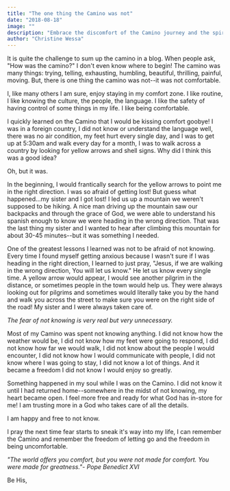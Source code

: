 ```yaml
---
title: "The one thing the Camino was not"
date: "2018-08-18"
image: ""
description: "Embrace the discomfort of the Camino journey and the spiritual freedom found in letting go and trusting in God's guidance."
author: "Christine Wessa"
---
```


It is quite the challenge to sum up the camino in a blog. When people ask, "How was the camino?" I don't even know where to begin! The camino was many things: trying, telling, exhausting, humbling, beautiful, thrilling, painful, moving. But, there is one thing the camino was not--it was not comfortable.

I, like many others I am sure, enjoy staying in my comfort zone. I like routine, I like knowing the culture, the people, the language. I like the safety of having control of some things in my life. I like being comfortable.

I quickly learned on the Camino that I would be kissing comfort goobye! I was in a foreign country, I did not know or understand the language well, there was no air condition, my feet hurt every single day, and I was to get up at 5:30am and walk every day for a month, I was to walk across a country by looking for yellow arrows and shell signs. Why did I think this was a good idea?

Oh, but it was.

In the beginning, I would frantically search for the yellow arrows to point me in the right direction. I was so afraid of getting lost! But guess what happened...my sister and I got lost! I led us up a mountain we weren't supposed to be hiking. A nice man driving up the mountain saw our backpacks and through the grace of God, we were able to understand his spanish enough to know we were heading in the wrong direction. That was the last thing my sister and I wanted to hear after climbing this mountain for about 30-45 minutes--but it was something I needed.

One of the greatest lessons I learned was not to be afraid of not knowing. Every time I found myself getting anxious because I wasn't sure if I was heading in the right direction, I learned to just pray, "Jesus, if we are walking in the wrong direction, You will let us know." He let us know every single time. A yellow arrow would appear, I would see another pilgrim in the distance, or sometimes people in the town would help us. They were always looking out for pilgrims and sometimes would literally take you by the hand and walk you across the street to make sure you were on the right side of the road! My sister and I were always taken care of.

_The fear of not knowing is very real but very unnecessary._

Most of my Camino was spent not knowing anything. I did not know how the weather would be, I did not know how my feet were going to respond, I did not know how far we would walk, I did not know about the people I would encounter, I did not know how I would communicate with people, I did not know where I was going to stay, I did not know a lot of things. And it became a freedom I did not know I would enjoy so greatly.

Something happened in my soul while I was on the Camino. I did not know it until I had returned home--somewhere in the midst of not knowing, my heart became open. I feel more free and ready for what God has in-store for me! I am trusting more in a God who takes care of all the details.

I am happy and free to not know.

I pray the next time fear starts to sneak it's way into my life, I can remember the Camino and remember the freedom of letting go and the freedom in being uncomfortable.

_"The world offers you comfort, but you were not made for comfort. You were made for greatness."- Pope Benedict XVI_

Be His,
